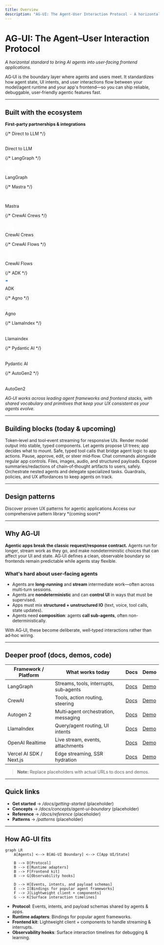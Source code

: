```yaml
---
title: Overview
description: "AG-UI: The Agent-User Interaction Protocol - A horizontal standard to bring AI agents into user-facing frontend applications"
---
```


# AG‑UI: The Agent–User Interaction Protocol

*A horizontal standard to bring AI agents into user‑facing frontend applications.*

AG‑UI is the boundary layer where agents and users meet. It standardizes how agent state, UI intents, and user interactions flow between your model/agent runtime and your app's frontend—so you can ship reliable, debuggable, user‑friendly agentic features fast.

---

## Built with the ecosystem

**First‑party partnerships & integrations**

<div style={{display: 'grid', gridTemplateColumns: 'repeat(auto-fit, minmax(120px, 1fr))', gap: '0.75rem', margin: '2rem 0', maxWidth: '800px'}}>
  {/* Direct to LLM */}
  <div style={{display: 'flex', flexDirection: 'column', alignItems: 'center', gap: '0.5rem'}}>
    <div style={{width: '64px', height: '64px', borderRadius: '16px', backgroundColor: '#10B981', display: 'flex', alignItems: 'center', justifyContent: 'center', boxShadow: '0 4px 12px rgba(16, 185, 129, 0.25)'}}>
      <svg width="32" height="32" viewBox="0 0 24 24" fill="none" xmlns="http://www.w3.org/2000/svg">
        <path d="M12 2L13.09 8.26L20 9L15 14L16.18 21L12 17.77L7.82 21L9 14L2 9L8.91 8.26L12 2Z" fill="white" />
        <path d="M12 16L10.5 22L12 20.5L13.5 22L12 16Z" fill="white" opacity="0.6" />
      </svg>
    </div>
    <span style={{fontSize: '0.75rem', fontWeight: '600', color: '#374151', textAlign: 'center'}}>Direct to LLM</span>
  </div>

  {/* LangGraph */}
  <div style={{display: 'flex', flexDirection: 'column', alignItems: 'center', gap: '0.5rem'}}>
    <div style={{width: '64px', height: '64px', borderRadius: '16px', backgroundColor: '#8B5CF6', display: 'flex', alignItems: 'center', justifyContent: 'center', boxShadow: '0 4px 12px rgba(139, 92, 246, 0.25)'}}>
      <svg width="32" height="32" viewBox="0 0 24 24" fill="white">
        <path d="M22.282 9.821a5.985 5.985 0 0 0-.516-4.91 6.046 6.046 0 0 0-6.51-2.9A6.065 6.065 0 0 0 4.981 4.18a5.985 5.985 0 0 0-3.998 2.9 6.046 6.046 0 0 0 .743 7.097 5.98 5.98 0 0 0 .51 4.911 6.078 6.078 0 0 0 6.518 2.9 5.991 5.991 0 0 0 4.233 2.176c.24.03.48.045.721.045a6.027 6.027 0 0 0 5.721-4.19 6.018 6.018 0 0 0 3.998-2.9 6.044 6.044 0 0 0-.745-7.098z"/>
      </svg>
    </div>
    <span style={{fontSize: '0.75rem', fontWeight: '600', color: '#374151', textAlign: 'center'}}>LangGraph</span>
  </div>

  {/* Mastra */}
  <div style={{display: 'flex', flexDirection: 'column', alignItems: 'center', gap: '0.5rem'}}>
    <div style={{width: '64px', height: '64px', borderRadius: '16px', backgroundColor: '#1F2937', display: 'flex', alignItems: 'center', justifyContent: 'center', boxShadow: '0 4px 12px rgba(31, 41, 55, 0.25)'}}>
      <svg width="32" height="32" viewBox="0 0 34 34" fill="none" xmlns="http://www.w3.org/2000/svg">
        <circle cx="17" cy="17" r="14" stroke="white" strokeWidth="1.5" />
        <ellipse cx="17" cy="17" rx="14" ry="9.5" transform="rotate(45 17 17)" stroke="white" strokeWidth="1.5" />
        <path d="M11 17h11" stroke="white" strokeWidth="1.5" />
        <path d="M14 20l6-6" stroke="white" strokeWidth="1.5" />
      </svg>
    </div>
    <span style={{fontSize: '0.75rem', fontWeight: '600', color: '#374151', textAlign: 'center'}}>Mastra</span>
  </div>

  {/* CrewAI Crews */}
  <div style={{display: 'flex', flexDirection: 'column', alignItems: 'center', gap: '0.5rem'}}>
    <div style={{width: '64px', height: '64px', borderRadius: '16px', backgroundColor: '#F97316', display: 'flex', alignItems: 'center', justifyContent: 'center', boxShadow: '0 4px 12px rgba(249, 115, 22, 0.25)'}}>
      <svg width="32" height="32" viewBox="0 0 24 24" fill="white">
        <path d="M12 2c5.523 0 10 4.477 10 10s-4.477 10-10 10S2 17.523 2 12 6.477 2 12 2zm0 2a8 8 0 1 0 0 16 8 8 0 0 0 0-16zm0 2a6 6 0 1 1 0 12 6 6 0 0 1 0-12zm0 2a4 4 0 1 0 0 8 4 4 0 0 0 0-8zm0 2a2 2 0 1 1 0 4 2 2 0 0 1 0-4z"/>
      </svg>
    </div>
    <span style={{fontSize: '0.75rem', fontWeight: '600', color: '#374151', textAlign: 'center'}}>CrewAI Crews</span>
  </div>

  {/* CrewAI Flows */}
  <div style={{display: 'flex', flexDirection: 'column', alignItems: 'center', gap: '0.5rem'}}>
    <div style={{width: '64px', height: '64px', borderRadius: '16px', backgroundColor: '#F97316', display: 'flex', alignItems: 'center', justifyContent: 'center', boxShadow: '0 4px 12px rgba(249, 115, 22, 0.25)'}}>
      <svg width="32" height="32" viewBox="0 0 24 24" fill="none" stroke="white" strokeWidth="2">
        <path d="M21 16V8a2 2 0 0 0-1-1.73L12 2 4 6.27A2 2 0 0 0 3 8v8a2 2 0 0 0 1 1.73L12 22l8-4.27A2 2 0 0 0 21 16z"/>
        <path d="M7.5 4.21l4.5 2.6 4.5-2.6M12 6.81V17M3.27 6.96L12 12.01l8.73-5.05"/>
      </svg>
    </div>
    <span style={{fontSize: '0.75rem', fontWeight: '600', color: '#374151', textAlign: 'center'}}>CrewAI Flows</span>
  </div>

  {/* ADK */}
  <div style={{display: 'flex', flexDirection: 'column', alignItems: 'center', gap: '0.5rem'}}>
    <div style={{width: '64px', height: '64px', borderRadius: '16px', backgroundColor: '#000000', display: 'flex', alignItems: 'center', justifyContent: 'center', boxShadow: '0 4px 12px rgba(0, 0, 0, 0.25)'}}>
      <svg width="20" height="20" viewBox="0 0 512 512" xmlns="http://www.w3.org/2000/svg">
        <g transform="scale(0.5)" transformOrigin="center">
          <path d="M183.7189483642578,64.85282897949219 C185.0320144742578,64.84567346949219 186.3450805842578,64.83851795949219 187.6979159742578,64.83114582949219 C189.1362702142578,64.82830612949219 190.5746244542578,64.82556432949219 192.0129786942578,64.82296763949219 C193.5414378742578,64.81669465949219 195.0698970542578,64.81004712949219 196.5983562342578,64.80305491949219 C201.6033352442578,64.78209970949219 206.6083142542578,64.77165597949219 211.6133425242578,64.76168833949219 C213.3449170542578,64.75763666949219 215.0764915842578,64.75351962949219 216.8080661142578,64.74933825949219 C224.9516678042578,64.73030010949219 233.0952594742578,64.71607009949219 241.2388791042578,64.70772647949219 C250.5950499342578,64.69797895949219 259.9509826142578,64.67171888949219 269.3070696842578,64.63122558949219 C276.5660327242578,64.60090296949219 283.8249281142578,64.58624215949219 291.0839531642578,64.58294546949219 C295.4060501642578,64.58061206949219 299.7269924142578,64.57187868949219 304.0491206642578,64.54648428949219 C340.2068854142578,64.34503517949219 370.6326164742578,70.37559279949219 397.6865606442578,96.24996977949219 C419.6723151642578,119.06658130949219 427.5924577042578,146.71085217949219 427.2803106442578,177.86715727949219 C426.5439325842578,205.78324884949219 412.8033263142578,231.25422779949219 392.9599981442578,250.37496977949219 C375.3902409242578,265.95132443949219 352.0698621642578,277.05759291949219 328.2801122642578,277.14714079949219 C326.9670461542578,277.15429609949219 325.6539800442578,277.16145139949219 324.3011446542578,277.16882352949219 C322.8627904142578,277.17166322949219 321.4244361742578,277.17437502949219 319.9860819342578,277.17697171949219 C318.4576227542578,277.18324469949219 316.9291635742578,277.18989222949219 315.4007043942578,277.19688443949219 C310.3957253842578,277.21783964949219 305.3907463742578,277.22828337949219 300.3857194042578,277.23825101949219 C298.6541448742578,277.24230268949219 296.9225703442578,277.24641972949219 295.1909958142578,277.25060109949219 C287.0473941242578,277.26963924949219 278.9038024542578,277.28386945949219 270.7601828242578,277.29221307949219 C261.4040119942578,277.30196059949219 252.0480793142578,277.32822066949219 242.6919922442578,277.36871397949219 C235.4330292042578,277.39903658949219 228.1741338142578,277.41369739949219 220.9151087642578,277.41699408949219 C216.5930117642578,277.41932748949219 212.2720695142578,277.42806086949219 207.9499412642578,277.45345526949219 C171.7921765142578,277.65490437949219 141.3664454542578,271.624346949219 114.3125012842578,245.74996977949219 C92.3267467642578,222.93335824949219 84.4066042242578,195.28908737949219 84.7187512842578,164.13278227949219 C85.4551293442578,136.21669070949219 99.1957356142578,110.74571175949219 119.0390637842578,91.62496977949219 C136.6088210042578,76.04861511949219 159.9291997642578,64.94234663949219 183.7189483642578,64.85282897949219 Z" fill="#4285F3" />
          <path d="M216.7889404296875,64.85282897949219 C217.8006178296875,64.84567346949219 218.8122952296875,64.83851795949219 219.8549295296875,64.83114582949219 C220.9695610096875,64.82845692949219 222.0842924896875,64.82576801949219 223.2327419296875,64.82296763949219 C224.4037698696875,64.81639643949219 225.5748978096875,64.80982523949219 226.7814526696875,64.80305491949219 C230.6772251096875,64.78326639949219 234.5731840296875,64.77163512949219 238.4690895996875,64.76168833949219 C239.8152557796875,64.75763890949219 241.1614219596875,64.75352102949219 242.5075881396875,64.74933825949219 C248.8465024796875,64.73026323949219 255.1854251696875,64.71604909949219 261.5243427096875,64.70772647949219 C268.8034267496875,64.69800924949219 276.0822021496875,64.67184591949219 283.3610176096875,64.63122558949219 C289.0063055296875,64.60082433949219 294.6515064096875,64.58623425949219 300.2969940496875,64.58294546949219 C303.6579359296875,64.58061786949219 307.0182909696875,64.57032239949219 310.3789211296875,64.54648428949219 C344.3131898596875,64.32475507949219 372.6955384296875,72.34789161949219 397.6875001096875,96.24996977949219 C419.6732546296875,119.06658130949219 427.5934971696875,146.71085217949219 427.2813501096875,177.86715727949219 C426.5449720496875,205.78324884949219 412.8043657796875,231.25422779949219 392.9610376096875,250.37496977949219 C374.0040750596875,267.18114235949219 350.0177491096875,277.30071081949219 324.5625901096875,277.06246977949219 C323.6402658896875,277.05795801949219 322.7179416696875,277.05344625949219 321.7676682296875,277.04879782949219 C319.5117396296875,277.03710905949219 317.2580504296875,277.02072422949219 315.0041101096875,276.99996977949219 C315.5996769696875,276.71895415949219 316.1952438296875,276.43793852949219 316.8088375596875,276.14840727949219 C321.3438962096875,273.77597446949219 325.1075761696875,270.81164805949219 327.0041101096875,265.99996977949219 C327.7126810196875,261.00701655949219 327.5556370096875,257.08332619949219 325.2541101096875,252.56246977949219 C322.1475334596875,249.02442418949219 319.1845369696875,247.05534633949219 315.0041101096875,244.99996977949219 C315.6380065596875,244.92003813949219 316.2719030096875,244.84010649949219 316.9250585096875,244.76805571949219 C333.8748033796875,243.09000361949219 333.8748033796875,243.09000361949219 350.0041101096875,237.99996977949219 C351.0534069896875,237.52946196949219 352.1027038696875,237.05895415949219 353.1836181596875,236.57418852949219 C371.8305426596875,227.38235163949219 384.3890765096875,211.33026658949219 391.0702077296875,191.89840727949219 C396.8221818896875,171.28022071949219 393.4750567296875,150.72579483949219 383.1133343596875,132.23825202949219 C372.0887814896875,115.31355249949219 355.5470732596875,104.06756805949219 335.9806026296875,99.50778227949219 C328.2412846596875,98.18742618949219 320.6388696796875,97.85400023949219 312.7962964696875,97.85812407949219 C311.7123200896875,97.85464964949219 310.6283437096875,97.85117521949219 309.5114145996875,97.84759550949219 C307.1723268496875,97.83970939949219 304.8332391996875,97.83434209949219 302.4941444696875,97.83130484949219 C298.7909751096875,97.82410035949219 295.0877806796875,97.80840719949219 291.3845190096875,97.78996306949219 C280.8610546596875,97.73765778949219 270.3376788296875,97.68947101949219 259.8142946296875,97.67404204949219 C253.3652683896875,97.66396948949219 246.9166760596875,97.63467437949219 240.4677816796875,97.59272223949219 C238.0138189596875,97.58040899949219 235.5598091296875,97.57529159949219 233.1058165396875,97.57752070949219 C229.6782332796875,97.57987983949219 226.2516133196875,97.55774907949219 222.8241602296875,97.53000907949219 C221.8125834696875,97.53660048949219 220.8010067096875,97.54320189949219 219.7587716796875,97.55000334949219 C213.9925301096875,97.47333956949219 210.5456210596875,96.91382039949219 206.0041101096875,92.99996977949219 C201.7018342096875,88.23258296949219 200.6412850896875,84.56249682949219 200.7228601096875,78.28122977949219 C201.3123039796875,73.50018491949219 204.1523180596875,70.75036799949219 207.6291101096875,67.68747977949219 C211.0005826096875,65.29338089949219 212.7104836096875,64.87260336949219 216.7889404296875,64.85282897949219 Z" fill="#34A753" />
        </g>
      </svg>
    </div>
    <span style={{fontSize: '0.75rem', fontWeight: '600', color: '#374151', textAlign: 'center'}}>ADK</span>
  </div>

  {/* Agno */}
  <div style={{display: 'flex', flexDirection: 'column', alignItems: 'center', gap: '0.5rem'}}>
    <div style={{width: '64px', height: '64px', borderRadius: '16px', backgroundColor: '#EF4444', display: 'flex', alignItems: 'center', justifyContent: 'center', boxShadow: '0 4px 12px rgba(239, 68, 68, 0.25)'}}>
      <svg width="20" height="20" viewBox="0 0 195 75" fill="none" xmlns="http://www.w3.org/2000/svg">
        <path d="M44.9802 0.200195H16.5703V10.1702H38.0442L56.3442 58.8102H68.1658L44.9802 0.200195Z" fill="white" />
        <path d="M29.59 48.8403H0.5V58.8103H29.59V48.8403Z" fill="white" />
        <path fillRule="evenodd" clipRule="evenodd" d="M106.781 57.3271L106.748 57.2946C106.538 62.7046 104.862 66.8535 101.651 69.6754C99.5756 71.5114 96.5827 72.8283 93.2745 73.5576C89.9605 74.288 86.2923 74.4374 82.8361 73.9058C75.9469 72.8462 69.7197 69.0281 69.1124 61.5207L69.0687 60.9803H78.6597L78.725 61.4043C79.2382 64.7375 82.2366 66.4244 85.7803 66.7766C87.5364 66.9511 89.3766 66.7868 91.0038 66.3457C92.6378 65.9028 94.0152 65.1926 94.8845 64.3096L94.8981 64.2958L94.9127 64.2831C95.4723 63.7965 95.9123 63.0704 96.2494 62.1504C96.5856 61.2328 96.8086 60.152 96.9526 58.9907C97.2411 56.6652 97.2058 54.0891 97.1761 51.9777L97.176 51.9732L97.1725 51.7158C94.7704 55.4822 91.6364 57.5831 88.3259 58.402C84.6598 59.3088 80.8264 58.6317 77.5991 56.9885C73.8994 55.2095 71.4248 51.9689 69.8863 48.249C68.3481 44.5298 67.7308 40.2996 67.7608 36.4697C67.7213 29.0048 71.2243 20.2031 78.2871 16.8883C81.4568 15.376 85.3623 14.7771 88.9867 15.6312C92.1761 16.3827 95.1358 18.258 97.1608 21.5917V16.3104H106.781V57.3271Z" fill="white" />
        <path d="M122.38 21.817V16.29H113.24V58.84H122.83V32.77C122.83 31.4259 123.051 30.1528 123.481 28.9482C123.912 27.743 124.51 26.7201 125.264 25.8723L125.272 25.8624C126.034 24.9601 126.941 24.2776 128.028 23.8091L128.036 23.8056L128.044 23.8018C129.13 23.2869 130.356 23.02 131.75 23.02C134.224 23.02 135.948 23.6948 137.019 24.9541L137.027 24.9623C138.12 26.1911 138.761 28.2555 138.86 31.2684V58.84H148.45V29C148.45 24.4884 147.192 21.012 144.594 18.678C142.019 16.364 138.517 15.23 134.16 15.23C131.517 15.23 129.089 15.8709 126.898 17.1784C125.084 18.2196 123.584 20.0156 122.38 21.817Z" fill="white" />
        <path fillRule="evenodd" clipRule="evenodd" d="M189.43 21.9877C186.048 17.7695 180.97 15.0322 174.236 15.2401C167.503 15.0322 162.425 17.7695 159.043 21.9877C155.669 26.1945 153.999 31.8497 154 37.4791C154.001 43.1085 155.672 48.7631 159.045 52.9686C162.428 57.1855 167.505 59.9209 174.236 59.7106C180.967 59.9209 186.044 57.1855 189.427 52.9686C192.801 48.7631 194.472 43.1085 194.473 37.4791C194.473 31.8497 192.803 26.1945 189.43 21.9877Z" fill="white" />
      </svg>
    </div>
    <span style={{fontSize: '0.75rem', fontWeight: '600', color: '#374151', textAlign: 'center'}}>Agno</span>
  </div>

  {/* LlamaIndex */}
  <div style={{display: 'flex', flexDirection: 'column', alignItems: 'center', gap: '0.5rem'}}>
    <div style={{width: '64px', height: '64px', borderRadius: '16px', backgroundColor: '#7C3AED', display: 'flex', alignItems: 'center', justifyContent: 'center', boxShadow: '0 4px 12px rgba(124, 58, 237, 0.25)'}}>
      <svg width="20" height="20" viewBox="0 0 81 80" version="1.1" xmlns="http://www.w3.org/2000/svg">
        <g stroke="none" strokeWidth="1" fill="none" fillRule="evenodd">
          <g transform="translate(8, 8)" fillRule="nonzero">
            <path d="M50.3091,52.6201 C45.1552,54.8952 39.5718,53.963 37.4243,53.2126 C37.4243,53.726 37.4009,55.3218 37.3072,57.597 C37.2135,59.8721 36.4873,61.3099 36.1359,61.7444 C36.1749,63.1664 36.2062,66.271 36.0188,67.3138 C35.8313,68.3566 35.1598,69.2493 34.8474,69.5652 L31.6848,69.5652 C31.9659,68.1433 33.0513,67.2348 33.5589,66.9583 C33.84,64.0195 33.2856,61.4679 32.9733,60.5594 C32.6609,61.6654 31.8956,64.2328 31.3334,65.6548 C30.7711,67.0768 29.9278,68.3803 29.5763,68.8543 L27.2337,68.8543 C27.1165,67.4323 27.8974,66.9583 28.405,66.9583 C28.6393,66.5238 29.2015,65.1571 29.5763,63.1664 C29.9512,61.1756 29.4202,57.439 29.1078,55.8195 L29.1078,50.7241 C25.3595,48.7096 23.9539,46.6952 23.0168,44.4437 C22.2672,42.6425 22.4702,39.9013 22.6654,38.7558 C22.4311,38.3213 21.7481,37.217 21.4941,35.6749 C21.1427,33.5419 21.3379,32.0014 21.4941,31.1719 C21.2598,30.9349 20.7913,29.7263 20.7913,26.7875 C20.7913,23.8488 21.6502,22.3241 22.0797,21.9291 L22.0797,20.6256 C20.4398,20.5071 18.7999,19.7961 17.8629,18.8482 C16.9258,17.9002 17.6286,16.4782 18.2143,16.0042 C18.7999,15.5302 19.3856,15.8857 20.2056,15.6487 C21.0255,15.4117 21.7283,15.1747 22.0797,14.4637 C22.3608,13.895 21.8064,11.5408 21.494,10.4348 C22.8997,10.6244 23.7977,11.8568 24.071,12.4493 L24.071,10.4348 C25.828,11.2643 28.9907,13.2788 30.0449,17.6632 C30.8882,21.1707 31.4895,28.5255 31.6847,31.7645 C36.1749,31.804 41.8755,31.1211 47.0294,32.2384 C51.7148,33.2542 53.8232,35.3194 56.283,35.3194 C58.7428,35.3194 60.1484,33.8974 61.9055,35.0824 C63.6625,36.2674 64.5996,39.5853 64.3653,42.0738 C64.1779,44.0645 62.6473,44.7202 61.9055,44.7992 C60.9684,47.9276 61.9055,50.9216 62.4911,52.0276 L62.4911,56.5305 C62.7645,56.9255 63.3111,58.1421 63.3111,59.8484 C63.3111,61.5548 62.7645,62.6924 62.4911,63.0479 C62.9597,65.7022 62.2959,68.4198 61.9055,69.4468 L58.7428,69.4468 C59.1177,68.4988 59.758,68.2618 60.0313,68.2618 C60.5936,65.3231 60.1875,62.6134 59.9142,61.6259 C58.1337,60.5831 56.9858,58.7425 56.6344,57.9525 C56.6735,58.624 56.5641,60.4883 55.8145,62.5739 C55.0648,64.6595 53.9403,65.8918 53.4718,66.2473 L53.4718,68.7358 L50.3091,68.7358 C50.3091,67.219 51.1681,66.9188 51.5976,66.9583 C52.1443,65.9708 53.4718,64.4699 53.4718,61.5074 C53.4718,59.0077 51.7148,57.834 50.4263,55.5825 C49.8141,54.5128 50.1139,53.1731 50.3091,52.6201 Z" fill="white" />
          </g>
        </g>
      </svg>
    </div>
    <span style={{fontSize: '0.75rem', fontWeight: '600', color: '#374151', textAlign: 'center'}}>Llamaindex</span>
  </div>

  {/* Pydantic AI */}
  <div style={{display: 'flex', flexDirection: 'column', alignItems: 'center', gap: '0.5rem'}}>
    <div style={{width: '64px', height: '64px', borderRadius: '16px', backgroundColor: '#EC4899', display: 'flex', alignItems: 'center', justifyContent: 'center', boxShadow: '0 4px 12px rgba(236, 72, 153, 0.25)'}}>
      <svg width="20" height="20" viewBox="0 0 139 120" version="1.1" xmlns="http://www.w3.org/2000/svg">
        <g stroke="none" strokeWidth="1" fill="none" fillRule="evenodd">
          <g transform="translate(0, 0.1733)" fill="white" fillRule="nonzero">
            <path d="M137.124,90.38975 L73.371,2.06775 C71.364,-0.68925 66.738,-0.68925 64.751,2.06775 L0.998,90.38975 C0.349072482,91.2935362 0,92.3781241 0,93.49075 C0.00318943775,95.7819584 1.469778,97.814973 3.643,98.54075 L67.397,119.39175 L67.407,119.39175 C68.4772724,119.740719 69.6307276,119.740719 70.701,119.39175 L70.711,119.39175 L134.464,98.54175 C136.077884,98.0193374 137.341287,96.7514677 137.858,95.13575 C138.390392,93.5257019 138.111354,91.7575889 137.109,90.38975 L137.124,90.38975 Z M69.064,14.23875 L94.617,49.64175 L70.721,41.82875 C70.536,41.76875 70.341,41.77875 70.157,41.73475 C69.976359,41.6901364 69.7924394,41.6600405 69.607,41.64475 C69.423,41.61975 69.248,41.54975 69.064,41.54975 C68.879,41.54975 68.709,41.61975 68.524,41.64475 C68.34,41.66475 68.155,41.69475 67.976,41.73475 C67.786,41.76975 67.591,41.76975 67.422,41.82875 L43.67,49.59675 L43.52,49.64675 L69.074,14.23675 L69.064,14.23675 L69.064,14.23875 Z M32.96,64.26475 L60.779,55.16075 L63.749,54.19375 L63.749,107.03175 L13.869,90.71375 L32.959,64.26475 L32.96,64.26475 Z M74.384,107.02175 L74.384,54.19375 L105.172,64.26475 L124.263,90.69875 L74.379,107.02175 L74.384,107.02175 Z" />
          </g>
        </g>
      </svg>
    </div>
    <span style={{fontSize: '0.75rem', fontWeight: '600', color: '#374151', textAlign: 'center'}}>Pydantic AI</span>
  </div>

  {/* AutoGen2 */}
  <div style={{display: 'flex', flexDirection: 'column', alignItems: 'center', gap: '0.5rem'}}>
    <div style={{width: '64px', height: '64px', borderRadius: '16px', backgroundColor: '#6366F1', display: 'flex', alignItems: 'center', justifyContent: 'center', boxShadow: '0 4px 12px rgba(99, 102, 241, 0.25)'}}>
      <svg xmlns="http://www.w3.org/2000/svg" width="20" height="20" fill="none" viewBox="0 0 90 50">
        <path fill="white" d="M69.285 0h-3.232v3.232h3.232V0Zm-3.232 16.095h-3.21v6.442h3.21v-6.442Zm0-12.863h-3.21v3.21h3.21v-3.21Zm-3.21 9.652h-3.21v3.21h3.21v-3.21Zm0-6.442h-3.21v3.232h3.21V6.442Zm-3.211 3.232H53.19v3.21h6.442v-3.21ZM53.19 6.442H37.095v3.232H53.19V6.442Zm6.442 19.305v-6.42h-3.231v-3.232H33.885v3.232h-3.232v6.42h28.98Zm-9.652-6.42h3.21v3.21h-3.21v-3.21Zm-12.885 0h3.21v3.21h-3.21v-3.21Zm0-9.653h-6.442v3.21h6.442v-3.21Zm-6.442 3.21h-3.21v3.21h3.21v-3.21Zm0-6.442h-3.21v3.232h3.21V6.442Zm-3.211 9.653h-3.21v6.442h3.21v-6.442Zm0-12.863h-3.21v3.21h3.21v-3.21ZM24.232 0H21v3.232h3.232V0Z" />
        <path fill="white" d="M65.867 37.748V34.33H55.615v-3.418h10.252v3.418h3.418v3.417h-3.418Zm-6.834 3.417v-3.417h6.834v3.417h-6.834ZM55.615 48v-6.835h3.418v3.418h10.252V48h-13.67Zm-13.89-13.67v-3.417h10.252v3.418H41.725Zm-3.417 10.253V34.33h3.417v10.252h-3.417Zm10.252 0v-3.418h-3.417v-3.417h6.834v6.835H48.56ZM41.725 48v-3.417h6.835V48h-6.835ZM21 48V34.33h3.417v-3.417h6.835v3.418h3.418V48h-3.418v-6.835h-6.835V48H21Zm3.417-10.252h6.835v-3.28h-6.835v3.28Z" />
      </svg>
    </div>
    <span style={{fontSize: '0.75rem', fontWeight: '600', color: '#374151', textAlign: 'center'}}>AutoGen2</span>
  </div>
</div>

*AG‑UI works across leading agent frameworks and frontend stacks, with shared vocabulary and primitives that keep your UX consistent as your agents evolve.*

---

## Building blocks (today & upcoming)

<AccordionGroup>
  <Accordion title="Streaming chat">
    Token‑level and tool‑event streaming for responsive UIs.
  </Accordion>
  
  <Accordion title="Static generative UI">
    Render model output into stable, typed components.
  </Accordion>
  
  <Accordion title="Declarative generative UI">
    Let agents propose UI trees; app decides what to mount.
  </Accordion>
  
  <Accordion title="Frontend tools">
    Safe, typed tool calls that bridge agent logic to app actions.
  </Accordion>
  
  <Accordion title="Interrupts & human‑in‑the‑loop">
    Pause, approve, edit, or steer mid‑flow.
  </Accordion>
  
  <Accordion title="In‑chat + in‑app interactions">
    Chat commands alongside regular app controls.
  </Accordion>
  
  <Accordion title="Attachments & multimodality">
    Files, images, audio, and structured payloads.
  </Accordion>
  
  <Accordion title="Thinking steps">
    Expose summaries/redactions of chain‑of‑thought artifacts to users, safely.
  </Accordion>
  
  <Accordion title="Sub‑agent calls">
    Orchestrate nested agents and delegate specialized tasks.
  </Accordion>
  
  <Accordion title="Agent steering">
    Guardrails, policies, and UX affordances to keep agents on track.
  </Accordion>
</AccordionGroup>

---

## Design patterns

<Steps>
  <Step title="Explore reusable interaction patterns">
    Discover proven UX patterns for agentic applications
  </Step>
  <Step title="AI‑UI Design Patterns">
    Access our comprehensive pattern library *(coming soon)*
  </Step>
</Steps>

---

## Why AG‑UI

**Agentic apps break the classic request/response contract.** Agents run for longer, stream work as they go, and make nondeterministic choices that can affect your UI and state. AG‑UI defines a clean, observable boundary so frontends remain predictable while agents stay flexible.

### What's hard about user‑facing agents

- Agents are **long‑running** and **stream** intermediate work—often across multi‑turn sessions.
- Agents are **nondeterministic** and can **control UI** in ways that must be supervised.
- Apps must mix **structured + unstructured IO** (text, voice, tool calls, state updates).
- Agents need **composition**: agents **call sub‑agents**, often non-deterministically.

With AG‑UI, these become deliberate, well‑typed interactions rather than ad‑hoc wiring.

---

## Deeper proof (docs, demos, code)

| Framework / Platform    | What works today                       | Docs      | Demo      |
| ----------------------- | -------------------------------------- | --------- | --------- |
| LangGraph               | Streams, tools, interrupts, sub‑agents | [Docs](#) | [Demo](#) |
| CrewAI                  | Tools, action routing, steering        | [Docs](#) | [Demo](#) |
| Autogen 2               | Multi‑agent orchestration, messaging   | [Docs](#) | [Demo](#) |
| LlamaIndex              | Query/agent routing, UI intents        | [Docs](#) | [Demo](#) |
| OpenAI Realtime         | Live stream, events, attachments       | [Docs](#) | [Demo](#) |
| Vercel AI SDK / Next.js | Edge streaming, SSR hydration          | [Docs](#) | [Demo](#) |

> **Note:** Replace placeholders with actual URLs to docs and demos.

---

## Quick links

- **Get started** → */docs/getting-started* (placeholder)
- **Concepts** → */docs/concepts/agent-ui-boundary* (placeholder)
- **Reference** → */docs/reference* (placeholder)
- **Patterns** → */patterns* (placeholder)

---

## How AG‑UI fits

```mermaid
graph LR
    A[Agents] <--> B[AG‑UI Boundary] <--> C[App UI/State]
    
    B --> D[Protocol]
    B --> E[Runtime adapters]
    B --> F[Frontend kit]
    B --> G[Observability hooks]
    
    D --> H[Events, intents, and payload schemas]
    E --> I[Bindings for popular agent frameworks]
    F --> J[Lightweight client + components]
    G --> K[Surface interaction timelines]
```

- **Protocol**: Events, intents, and payload schemas shared by agents & apps.
- **Runtime adapters**: Bindings for popular agent frameworks.
- **Frontend kit**: Lightweight client + components to handle streaming & interrupts.
- **Observability hooks**: Surface interaction timelines for debugging & learning.
